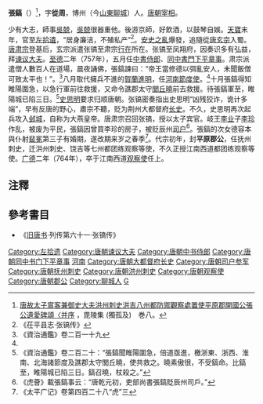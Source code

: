 {{Otheruses|other=名为張鎬的其他人物|張鎬 (嘉靖戊戌進士)}}
'''張鎬'''（{{bd|763年||764年|catIdx=Z張}}）<ref>[https://zh.wikisource.org/wiki/%E6%AF%98%E9%99%B5%E9%9B%86_(%E7%8D%A8%E5%AD%A4%E5%8F%8A,_%E5%9B%9B%E5%BA%AB%E5%85%A8%E6%9B%B8%E6%9C%AC)/%E5%8D%B708 唐故太子賔客兼御史大夫洪州刺史洪吉八州都防禦觀察處置使平原郡開國公張公遺愛碑頌〈并序] {{Wayback|url=https://zh.wikisource.org/wiki/%E6%AF%98%E9%99%B5%E9%9B%86_(%E7%8D%A8%E5%AD%A4%E5%8F%8A,_%E5%9B%9B%E5%BA%AB%E5%85%A8%E6%9B%B8%E6%9C%AC)/%E5%8D%B708 |date=20210724072057 }}，毘陵集 (獨孤及)　巻八。</ref>，字'''從周'''，博州（今[[山東|山東]][[聊城|聊城]]）人。[[唐朝|唐朝]][[宰相|宰相]]。

少有大志，師事[[吳兢|吳兢]]，[[吳兢|吳兢]]很器重他。後游京師，好飲酒，以鼓琴自娛。[[天宝_(唐朝)|天寶]]末年，官至[[左拾遺|左拾遺]]，“居身廉洁，不殖私产”<ref>《茌平县志·张镐传》</ref>。[[安史之亂|安史之亂]]爆發，追隨從[[唐玄宗|唐玄宗]]入蜀。[[唐肃宗|唐肃宗]]登基后，玄宗派遣张镐至肃宗[[行在|行在]]所在。张镐至凤翔府，因奏识多有弘益，拜[[谏议大夫|谏议大夫]]。[[至德_(唐朝)|至德]]二年（757年），五月任[[中書侍郎|中書侍郎]]、[[同中書門下平章事|同中書門下平章事]]。肃宗派遣僧人數百人在道場，晨夜誦佛，張鎬諫曰：“帝王當修德以弭亂安人，未聞飯僧可致太平也！”。<ref name="#1">《資治通鑑》卷二百一十九</ref>八月取代擁兵不進的[[賀蘭進明|賀蘭進明]]，任[[河南節度使|河南節度使]]。<ref name="#1"/>十月張鎬得知睢陽圍急，以急行軍前往救援，又命令譙郡太守[[閭丘曉|閭丘曉]]前去救援。待張鎬軍至，睢陽城已陷三日。<ref>《資治通鑑》卷二百二十：“張鎬聞睢陽圍急，倍道亟進，檄浙東、浙西、淮南、北海諸節度及譙郡太守閭丘曉，使共救之。曉素傲很，不受鎬命。比鎬至，睢陽城已陷三日。鎬召曉，杖殺之。”</ref>[[史思明|史思明]]要求归顺唐朝。张镐密奏指出史思明“凶残狡诈，诡计多端”，早有反唐的野心，肅宗不聽，贬为荆州大都督府[[长史|长史]]。不久，史思明再次起兵攻入[[邺城|邺城]]，自称为大燕皇帝。唐肃宗召回张镐，授以太子宾官。岐王[[李业|李业]]子[[李珍_(唐朝)|李珍]]作乱，被废为平民，張鎬因曾買李珍的房子，被贬辰州[[司户|司户]]<ref>《虎薈》載張鎬事云：“唐乾元初，吏部尚書張鎬貶辰州司戶。”</ref>。張鎬的次女德容本與仆射[[裴冕|裴冕]]第三子有婚期，遂改期来岁之春季<ref>《太平广记》卷第四百二十八“虎”三</ref>。代宗初年，封'''平原郡公'''，任抚州刺史，迁洪州刺史、饶吉等七州都团练观察等使，不久正授江南西道都团练观察等使。[[廣德_(唐朝)|广德]]二年（764年），卒于江南西道[[观察使|观察使]]任上。

==注釋==
{{reflist|2}}
==參考書目==
*《[[旧唐书|旧唐书]]·列传第六十一·张镐传》

{{DEFAULTSORT:Z}}
[[Category:左拾遗|Category:左拾遗]]
[[Category:唐朝谏议大夫|Category:唐朝谏议大夫]]
[[Category:唐朝中书侍郎|Category:唐朝中书侍郎]]
[[Category:唐朝同中书门下平章事|Category:唐朝同中书门下平章事]]
[[Category:宣武軍節度使|河南]]
[[Category:唐朝大都督府长史|Category:唐朝大都督府长史]]
[[Category:唐朝司户参军|Category:唐朝司户参军]]
[[Category:唐朝抚州刺史|Category:唐朝抚州刺史]]
[[Category:唐朝洪州刺史|Category:唐朝洪州刺史]]
[[Category:唐朝观察使|Category:唐朝观察使]]
[[Category:唐朝郡公|Category:唐朝郡公]]
[[Category:聊城人|Category:聊城人]]
[[Category:張姓|G]]
